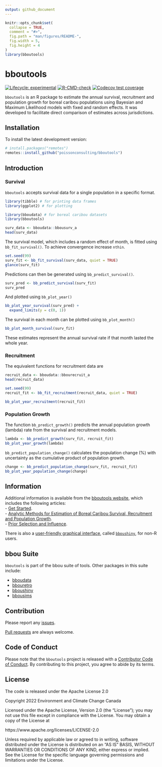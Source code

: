 ```yaml
---
output: github_document
---
```


<!-- README.md is generated from README.Rmd. Please edit that file -->

```r
knitr::opts_chunk$set(
  collapse = TRUE,
  comment = "#>",
  fig.path = "man/figures/README-",
  fig.width = 5,
  fig.height = 4
)
library(bboutools)
```

# bboutools

<!-- badges: start -->
[![Lifecycle: experimental](https://img.shields.io/badge/lifecycle-experimental-orange.svg)](https://lifecycle.r-lib.org/articles/stages.html#experimental)
[![R-CMD-check](https://github.com/poissonconsulting/bboutools/actions/workflows/R-CMD-check.yaml/badge.svg)](https://github.com/poissonconsulting/bboutools/actions/workflows/R-CMD-check.yaml)
[![Codecov test coverage](https://codecov.io/gh/poissonconsulting/bboutools/graph/badge.svg)](https://app.codecov.io/gh/poissonconsulting/bboutools)
<!-- badges: end -->

`bboutools` is an R package to estimate the annual survival, recruitment and population growth for boreal caribou populations using Bayesian and Maximum Likelihood models with fixed and random effects.
It was developed to facilitate direct comparison of estimates across jurisdictions.

## Installation

To install the latest development version:

``` r
# install.packages("remotes")
remotes::install_github("poissonconsulting/bboutools")
```

## Introduction

### Survival

`bboutools` accepts survival data for a single population in a specific format.

```r
library(tibble) # for printing data frames
library(ggplot2) # for plotting

library(bboudata) # for boreal caribou datasets
library(bboutools)

surv_data <- bboudata::bbousurv_a
head(surv_data)
```

The survival model, which includes a random effect of month, is fitted using `bb_fit_survival()`.
To achieve convergence increase `nthin`.

```r
set.seed(99)
surv_fit <- bb_fit_survival(surv_data, quiet = TRUE)
glance(surv_fit)
```

Predictions can then be generated using `bb_predict_survival()`.
```r
surv_pred <- bb_predict_survival(surv_fit)
surv_pred
```

And plotted using `bb_plot_year()`
```r
bb_plot_year_survival(surv_pred) +
  expand_limits(y = c(0, 1))
```

The survival in each month can be plotted using `bb_plot_month()`
```r
bb_plot_month_survival(surv_fit)
```

These estimates represent the annual survival rate if that month lasted the whole year.  

### Recruitment

The equivalent functions for recruitment data are

```r
recruit_data <- bboudata::bbourecruit_a
head(recruit_data)

set.seed(99)
recruit_fit <- bb_fit_recruitment(recruit_data, quiet = TRUE)

bb_plot_year_recruitment(recruit_fit)
```

### Population Growth

The function `bb_predict_growth()` predicts the annual population growth (lambda) rate from the survival and recruitment models.

```r
lambda <- bb_predict_growth(surv_fit, recruit_fit)
bb_plot_year_growth(lambda)
```

`bb_predict_population_change()` calculates the population change (%) with uncertainty as the cumulative product of population growth. 

```r
change <- bb_predict_population_change(surv_fit, recruit_fit)
bb_plot_year_population_change(change)
```

## Information

Additional information is available from the [bboutools website](https://poissonconsulting.github.io/bboutools/), which includes the following articles:  
- [Get Started](https://poissonconsulting.github.io/bboutools/articles/bboutools.html).  
- [Analytic Methods for Estimation of Boreal Caribou Survival, Recruitment and Population Growth](https://poissonconsulting.github.io/bboutools/articles/bbmethods.html).  
- [Prior Selection and Influence](https://poissonconsulting.github.io/bboutools/articles/priors.html).  

There is also a [user-friendly graphical interface](https://poissonconsulting.shinyapps.io/bboushiny/), called [`bboushiny`](https://github.com/poissonconsulting/bboushiny), for non-R users.

## bbou Suite

`bboutools` is part of the bbou suite of tools. 
Other packages in this suite include:

- [bboudata](https://github.com/poissonconsulting/bboudata)
- [bbouretro](https://github.com/poissonconsulting/bbouretro)
- [bboushiny](https://github.com/poissonconsulting/bboushiny)
- [bbousims](https://github.com/poissonconsulting/bbousims)

## Contribution

Please report any [issues](https://github.com/poissonconsulting/bboutools/issues).

[Pull requests](https://github.com/poissonconsulting/bboutools/pulls) are always welcome.

## Code of Conduct

Please note that the `bboutools` project is released with a [Contributor Code of Conduct](https://poissonconsulting.github.io/bboutools/CODE_OF_CONDUCT.html). By contributing to this project, you agree to abide by its terms.

## License

The code is released under the Apache License 2.0

Copyright 2022 Environment and Climate Change Canada

Licensed under the Apache License, Version 2.0 (the "License");
you may not use this file except in compliance with the License.
You may obtain a copy of the License at 

https://www.apache.org/licenses/LICENSE-2.0

Unless required by applicable law or agreed to in writing, software
distributed under the License is distributed on an "AS IS" BASIS,
WITHOUT WARRANTIES OR CONDITIONS OF ANY KIND, either express or implied.
See the License for the specific language governing permissions and
limitations under the License.
